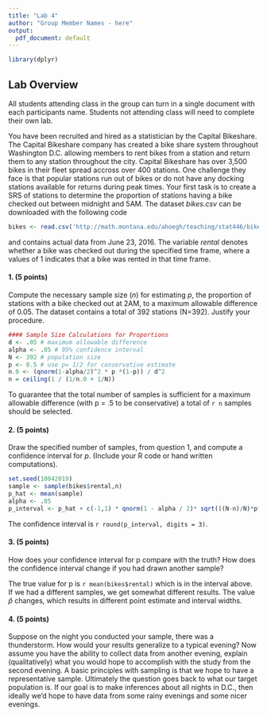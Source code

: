 ```yaml
---
title: "Lab 4"
author: "Group Member Names - here"
output:
  pdf_document: default
---
```


```r
library(dplyr)
```


## Lab Overview
All students attending class in the group can turn in a single document with each participants name. Students not attending class will need to complete their own lab.

You have been recruited and hired as a statistician by the Capital Bikeshare. The Capital Bikeshare company has created a bike share system throughout Washington D.C. allowing members to rent bikes from a station and return them to any station throughout the city. Capital Bikeshare has over 3,500 bikes in their fleet spread accross over 400 stations. One challenge they face is that popular stations run out of bikes or do not have any docking stations available for returns during peak times. Your first task is to create a SRS of stations to determine the proportion of stations having a bike checked out between midnight and 5AM. The dataset _bikes.csv_ can be downloaded with the following code
```r
bikes <- read.csv('http://math.montana.edu/ahoegh/teaching/stat446/bikes.csv', header = T)
```
and contains actual data from June 23, 2016. The variable _rental_ denotes whether a bike was checked out during the specified time frame, where a values of 1 indicates that a bike was rented in that time frame.
\vfill

#### 1. (5 points)

Compute the necessary sample size ($n$) for estimating $p$, the proportion of stations with a bike checked out at 2AM, to a maximum allowable difference of 0.05. The dataset contains a total of 392 stations (N=392). Justify your procedure.
\vfill

```r

#### Sample Size Calculations for Proportions
d <- .05 # maximum allowable difference
alpha <- .05 # 95% confidence interval
N <- 392 # population size
p <- 0.5 # use p= 1/2 for conservative estimate
n.0 <- (qnorm(1-alpha/2)^2 * p *(1-p)) / d^2
n = ceiling(1 / (1/n.0 + 1/N))
```

To guarantee that the total number of samples is sufficient for a maximum allowable difference (with p = .5 to be conservative) a total of `r n` samples should be selected.

#### 2. (5 points)

Draw the specified number of samples, from question 1, and compute a confidence interval for $p$. (Include your R code or hand written computations).
\vfill

```r
set.seed(10042019)
sample <- sample(bikes$rental,n)
p_hat <- mean(sample)
alpha <- .05
p_interval <- p_hat + c(-1,1) * qnorm(1 - alpha / 2)* sqrt(((N-n)/N)*p*(1-p)/(n-1))
```

The confidence interval is `r round(p_interval, digits = 3)`.

#### 3. (5 points)
How does your confidence interval for p compare with the truth? How does the confidence interval change if you had drawn another sample?
\vfill

The true value for p is `r mean(bikes$rental)` which is in the interval above. If we had a different samples, we get somewhat different results. The value $\hat{p}$ changes, which results in different point estimate and interval widths.


#### 4. (5 points)
Suppose on the night you conducted your sample, there was a thunderstorm. How would your results generalize to a typical evening? Now assume you have the ability to collect data from another evening, explain (qualitatively) what you would hope to accomplish with the study from the second evening.
\vfill
A basic principles with sampling is that we hope to have a representative sample. Ultimately the question goes back to what our target population is. If our goal is to make inferences about all nights in D.C., then ideally we'd hope to have data from some rainy evenings and some nicer evenings.
